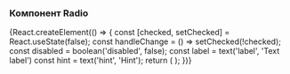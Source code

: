 

### Компонент Radio

<Preview>
    {React.createElement(() => {
        const [checked, setChecked] = React.useState(false);
        const handleChange = () => setChecked(!checked);
        const disabled = boolean('disabled', false);
        const label = text('label', 'Text label')
        const hint = text('hint', 'Hint');
        return (
            <Radio
                disabled={disabled}
                onChange={handleChange}
                checked={checked}
                hint={hint}
                label={label}
            />
        );
    })}
</Preview>
